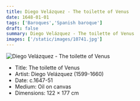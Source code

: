 ```yaml
---
title: Diego Velázquez - The toilette of Venus
date: 1648-01-01
tags: ['Baroques','Spanish baroque']
draft: false
summary: Diego Velázquez - The toilette of Venus
images: ['/static/images/10741.jpg']
---
```


![Diego Velázquez - The toilette of Venus](/static/images/10741.jpg)

* Title: The toilette of Venus
* Artist: Diego Velázquez (1599-1660)
* Date: c.1647-51
* Medium: Oil on canvas
* Dimensions: 122 × 177 cm



